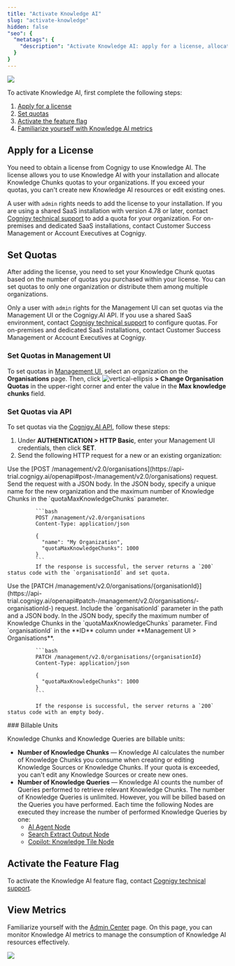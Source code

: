 ```yaml
---
title: "Activate Knowledge AI"
slug: "activate-knowledge"
hidden: false
"seo": {
  "metatags": {
    "description": "Activate Knowledge AI: apply for a license, allocate quotas, and activate feature flags."
  }
}
---
```



<a href="/release-notes/4.80"><img noZoom src="https://img.shields.io/badge/Updated in-v4.80-blue.svg" /></a>


To activate Knowledge AI, first complete the following steps:

1. [Apply for a license](#apply-for-a-license)
2. [Set quotas](#set-quotas)
3. [Activate the feature flag](#activate-the-feature-flag)
4. [Familiarize yourself with Knowledge AI metrics](#view-metrics)

## Apply for a License

You need to obtain a license from Cognigy to use Knowledge AI. The license allows you to use Knowledge AI with your installation and allocate Knowledge Chunks quotas to your organizations. If you exceed your quotas, you can't create new Knowledge AI resources or edit existing ones.

A user with `admin` rights needs to add the license to your installation. If you are using a shared SaaS installation with version 4.78 or later, contact [Cognigy technical support](/help/get-help) to add a quota for your organization. For on-premises and dedicated SaaS installations, contact Customer Success Management or Account Executives at Cognigy.

## Set Quotas

After adding the license, you need to set your Knowledge Chunk quotas based on the number of quotas you purchased within your license. You can set quotas to only one organization or distribute them among multiple organizations.

Only a user with `admin` rights for the Management UI can set quotas via the Management UI or the Cognigy.AI API. If you use a shared SaaS environment, contact [Cognigy technical support](/help/get-help) to configure quotas. For on-premises and dedicated SaaS installations, contact Customer Success Management or Account Executives at Cognigy.

### Set Quotas in Management UI

To set quotas in [Management UI](https://management-ui-v4.cognigy.ai/), select an organization on the **Organisations** page. Then, click ![vertical-ellipsis](/_assets/icons/black-and-white/vertical-ellipsis.svg) **> Change Organisation Quotas** in the upper-right corner and enter the value in the **Max knowledge chunks** field.

### Set Quotas via API

To set quotas via the [Cognigy.AI API](https://api-trial.cognigy.ai/openapi), follow these steps:

1. Under **AUTHENTICATION > HTTP Basic**, enter your Management UI credentials, then click **SET**.
2. Send the following HTTP request for a new or an existing organization:

<Tabs>
  <Tab title="New Organization">
             Use the [POST /management/v2.0/organisations](https://api-trial.cognigy.ai/openapi#post-/management/v2.0/organisations) request.
             Send the request with a JSON body. In the JSON body, specify a unique name for the new organization and the maximum number of Knowledge Chunks in the `quotaMaxKnowledgeChunks` parameter.

             ```bash
             POST /management/v2.0/organisations
             Content-Type: application/json

             {
               "name": "My Organization",
               "quotaMaxKnowledgeChunks": 1000
             }
             ```
             If the response is successful, the server returns a `200` status code with the `organisationId` and set quota.
  </Tab>
  <Tab title="Existing Organization">
             Use the [PATCH /management/v2.0/organisations/{organisationId}](https://api-trial.cognigy.ai/openapi#patch-/management/v2.0/organisations/-organisationId-) request. 
             Include the `organisationId` parameter in the path and a JSON body. In the JSON body, specify the maximum number of Knowledge Chunks in the `quotaMaxKnowledgeChunks` parameter. Find `organisationId` in the **ID** column under **Management UI > Organisations**.

             ```bash
             PATCH /management/v2.0/organisations/{organisationId}
             Content-Type: application/json

             {
               "quotaMaxKnowledgeChunks": 1000
             }
             ```

             If the response is successful, the server returns a `200` status code with an empty body.
  </Tab>
</Tabs>
### Billable Units

Knowledge Chunks and Knowledge Queries are billable units:

- **Number of Knowledge Chunks** — Knowledge AI calculates the number of Knowledge Chunks you consume when creating or editing Knowledge Sources or Knowledge Chunks. If your quota is exceeded, you can't edit any Knowledge Sources or create new ones.
- **Number of Knowledge Queries** — Knowledge AI counts the number of Queries performed to retrieve relevant Knowledge Chunks. The number of Knowledge Queries is unlimited. However, you will be billed based on the Queries you have performed. Each time the following Nodes are executed they increase the number of performed Knowledge Queries by one:
    - [AI Agent Node](/ai/agents/develop/node-reference/ai/ai-agent)
    - [Search Extract Output Node](/ai/agents/develop/node-reference/other-nodes/search-extract-output)
    - [Copilot: Knowledge Tile Node](/ai/agents/develop/node-reference/agent-copilot/knowledge-tile)

## Activate the Feature Flag

To activate the Knowledge AI feature flag, contact [Cognigy technical support](/help/get-help).

## View Metrics

Familiarize yourself with the [Admin Center](/ai/administer/access/admin-center/overview) page. On this page, you can monitor Knowledge AI metrics to manage the consumption of Knowledge AI resources effectively.

<Frame>
  <img class="image-center" src="/_assets/ai/administer/access/knowledge-ai.png" style={{ width: 'auto' }} />
</Frame>

<AiAdministerAccessKnowledgeAiMetrics/>
